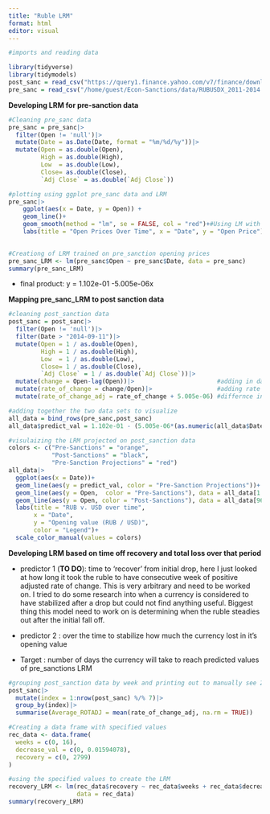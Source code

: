 ```yaml
---
title: "Ruble LRM"
format: html
editor: visual
---
```


```r
#imports and reading data

library(tidyverse) 
library(tidymodels) 
post_sanc = read_csv("https://query1.finance.yahoo.com/v7/finance/download/RUB=X?period1=1070150400&period2=1704499200&interval=1d&events=history&includeAdjustedClose=true")
pre_sanc = read_csv("/home/guest/Econ-Sanctions/data/RUBUSDX_2011-2014.csv")
```

**Developing LRM for pre-sanction data**

```r
#Cleaning pre_sanc data
pre_sanc = pre_sanc|>
  filter(Open != 'null')|>
  mutate(Date = as.Date(Date, format = "%m/%d/%y"))|>
  mutate(Open = as.double(Open),
         High = as.double(High),
         Low  = as.double(Low),
         Close= as.double(Close),
         `Adj Close` = as.double(`Adj Close`))
```

```r
#plotting using ggplot pre_sanc data and LRM
pre_sanc|>
    ggplot(aes(x = Date, y = Open)) +
    geom_line()+
    geom_smooth(method = "lm", se = FALSE, col = "red")+#Using LM with `Open` to predict `Date`
    labs(title = "Open Prices Over Time", x = "Date", y = "Open Price")
  
```

```r
#Creationg of LRM trained on pre_sanction opening prices 
pre_sanc_LRM <- lm(pre_sanc$Open ~ pre_sanc$Date, data = pre_sanc)
summary(pre_sanc_LRM)

```

-   final product: y = 1.102e-01 -5.005e-06x

**Mapping pre_sanc_LRM to post sanction data**

```r
#cleaning post_sanction data
post_sanc = post_sanc|>   
  filter(Open != 'null')|>   
  filter(Date > "2014-09-11")|>   
  mutate(Open = 1 / as.double(Open),
         High = 1 / as.double(High),
         Low  = 1 / as.double(Low),
         Close= 1 / as.double(Close),
         `Adj Close` = 1 / as.double(`Adj Close`))|>
  mutate(change = Open-lag(Open))|>                       #adding in daily change amount
  mutate(rate_of_change = change/Open)|>                  #adding rate of that change
  mutate(rate_of_change_adj = rate_of_change + 5.005e-06) #differnce in rot and LRM slope
```

```r
#adding together the two data sets to visualize 
all_data = bind_rows(pre_sanc,post_sanc)
all_data$predict_val = 1.102e-01 - (5.005e-06*(as.numeric(all_data$Date)))
```

```r
#visulaizing the LRM projected on post_sanction data
colors <- c("Pre-Sanctions" = "orange",
            "Post-Sanctions" = "black",
            "Pre-Sanction Projections" = "red")
all_data|>
  ggplot(aes(x = Date))+
  geom_line(aes(y = predict_val, color = "Pre-Sanction Projections"))+
  geom_line(aes(y = Open,  color = "Pre-Sanctions"), data = all_data[1:962,])+
  geom_line(aes(y = Open, color = "Post-Sanctions"), data = all_data[962:nrow(all_data),])+
  labs(title = "RUB v. USD over time",
       x = "Date",
       y = "Opening value (RUB / USD)",
       color = "Legend")+
  scale_color_manual(values = colors)
```

**Developing LRM based on time off recovery and total loss over that period**

-   predictor 1 (**TO DO**): time to 'recover' from initial drop, here I just looked at how long it took the ruble to have consecutive week of positive adjusted rate of change. This is very arbitrary and need to be worked on. I tried to do some research into when a currency is considered to have stabilized after a drop but could not find anything useful. Biggest thing this model need to work on is determining when the ruble steadies out after the initial fall off.

-   predictor 2 : over the time to stabilize how much the currency lost in it's opening value

-   Target : number of days the currency will take to reach predicted values of pre_sanctions LRM

```r
#grouping post_sanction data by week and printing out to manually see 2 weeks of positive
post_sanc|>
  mutate(index = 1:nrow(post_sanc) %/% 7)|>
  group_by(index)|>
  summarise(Average_ROTADJ = mean(rate_of_change_adj, na.rm = TRUE))
```

```r
#Creating a data frame with specified values
rec_data <- data.frame(
  weeks = c(0, 16),
  decrease_val = c(0, 0.01594078),
  recovery = c(0, 2799)
)


```

```r
#using the specified values to create the LRM
recovery_LRM <- lm(rec_data$recovery ~ rec_data$weeks + rec_data$decrease_val,
                   data = rec_data)
summary(recovery_LRM)
```

